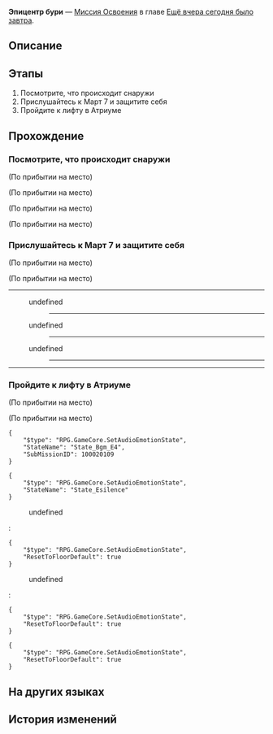 {{Дополнить|Диалоги.}}
{{Миссия Инфобокс
|id              = 1000201
|Название        = 
|Изображение     = Миссия Освоения Эпицентр бури.png
|Тип             = Миссия Освоения
|События         = 
|Глава           = Ещё вчера сегодня было завтра
|Условия         = Завершена [[Миссия Освоения]] ''[[Хаос глубин]]''
|Персонажи       = Март 7; Первопроходец
|СтартЛокация    = [[Космическая станция «Герта»]] — [[Зона хранения]]
|Локации         = Зона хранения
|Предыдущая      = Хаос глубин
|Следующая       = Момент вселенского спокойствия
|Награды         = Дань Хэн*1; Встречи в путешествиях*2
}}
'''Эпицентр бури''' — [[Миссия Освоения]] в главе [[Ещё вчера сегодня было завтра]].

==Описание==
{{Описание|Вы отводите взгляд от незнакомого потолка и оглядываете окружающие вас диковины. Женский голос эхом звучит в вашей голове:<br />«Когда наступит момент сделать выбор, сделай тот, о котором ты точно не будешь жалеть...»<br />Вы решаете довериться девушке по имени Март 7, что стоит перед вами.<br />Теперь у вас есть напарница. Пора уходить отсюда.}}

==Этапы==
# Посмотрите, что происходит снаружи
# Прислушайтесь к Март 7 и защитите себя
# Пройдите к лифту в Атриуме

==Прохождение==
{{Дополнить}}


===Посмотрите, что происходит снаружи===
{{Описание миссии|локация=Зона хранения|Оторвав взгляд от незнакомого потолка, вы смотрите на окружающие вас диковины. В голове всё ещё раздаются отзвуки женского голоса, но сейчас у вас не получается вспомнить, о чём говорилось.<br />«Когда наступит момент сделать выбор, сделай тот, о котором ты точно не будешь жалеть...»<br />Вы решаете последовать за Март 7 и Дань Хэном, который только что ушёл. По крайней мере, эти люди не похожи на злодеев.<br />Итак, теперь у вас есть новые напарники, пора покинуть это место.}}
{{Диалог Начало}}
;(По прибытии на место)

;(По прибытии на место)
<!--Unknown TalkSentence: 100020235-->
:<!--25-second delay-->
<!--Unknown TalkSentence: 100020237-->
;(По прибытии на место)

;(По прибытии на место)
<!--Unknown TalkSentence: 100020238-->
{{Диалог Конец}}

===Прислушайтесь к Март 7 и защитите себя===
{{Описание миссии|локация=Зона хранения|Вы обдумываете слова Март 7: «Легион бушует на космической станции, словно стая волков...». Похоже, путь будет нелёгким.<br />Вы смотрите на Март 7, она уверенно кивает вам.<br />Затем вы смотрите на бейсбольную биту у вас в руке, она внушает уверенность.<br />И вы тоже начинаете верить в себя. Что ж, попробуем!}}
{{Диалог Начало}}
:<!--1-second delay-->
<!--Unknown TalkSentence: 100020239-->
;(По прибытии на место)

;(По прибытии на место)
:{{tx}}
----
<!--Unknown TalkSentence: 100020240-->
<!--Unknown TalkSentence: 100020241-->
:{{Диалог|Стрелка}} undefined
:<!--Unknown TalkSentence: 100020243-->
:<!--Unknown TalkSentence: 100020247-->
:<!--Unknown TalkSentence: 100020248-->
::----
:{{Диалог|Стрелка}} undefined
:<!--Unknown TalkSentence: 100020245-->
:<!--Unknown TalkSentence: 100020247-->
:<!--Unknown TalkSentence: 100020248-->
::----
:{{Диалог|Стрелка}} undefined
:<!--Unknown TalkSentence: 100020247-->
:<!--Unknown TalkSentence: 100020248-->
::----
<!--Unknown TalkSentence: 100020247-->
<!--Unknown TalkSentence: 100020248-->
----
{{Диалог Конец}}

===Пройдите к лифту в Атриуме===
{{Описание миссии|локация=Зона хранения|Похоже, единственный способ добраться до Главной контрольной зоны - это подняться на лифте. Вроде он близко.}}
{{Диалог Начало}}
;(По прибытии на место)

;(По прибытии на место)
<pre>{
	"$type": "RPG.GameCore.SetAudioEmotionState",
	"StateName": "State_Bgm_E4",
	"SubMissionID": 100020109
}</pre>
<pre>{
	"$type": "RPG.GameCore.SetAudioEmotionState",
	"StateName": "State_Esilence"
}</pre>
:{{tx}}
<!--Unknown TalkSentence: 100020301-->
:{{Диалог|Стрелка}} undefined
:<!--Unknown TalkSentence: 100020302-->
:<!--Unknown TalkSentence: 100020303-->
:<!--Unknown TalkSentence: 100020304-->
:<!--Unknown TalkSentence: 100020305-->
:<!--Unknown TalkSentence: 100020306-->
::{{tx}}
:<pre>{
	"$type": "RPG.GameCore.SetAudioEmotionState",
	"ResetToFloorDefault": true
}</pre>
:{{Диалог|Стрелка}} undefined
:<!--Unknown TalkSentence: 100020304-->
:<!--Unknown TalkSentence: 100020305-->
:<!--Unknown TalkSentence: 100020306-->
::{{tx}}
:<pre>{
	"$type": "RPG.GameCore.SetAudioEmotionState",
	"ResetToFloorDefault": true
}</pre>
<!--Unknown TalkSentence: 100020304-->
<!--Unknown TalkSentence: 100020305-->
<!--Unknown TalkSentence: 100020306-->
:{{tx}}
<pre>{
	"$type": "RPG.GameCore.SetAudioEmotionState",
	"ResetToFloorDefault": true
}</pre>
{{Диалог Конец}}

==На других языках==
{{На других языках
|en   = Eye of the Storm
|zhs  = 漩涡止于中心
|zht  = 漩渦止於中心
|ja   = 中心で止まる渦
|ko   = 중심에 멈춘 소용돌이
|es   = El ojo de la tormenta
|fr   = L'œil de la tempête
|ru   = Эпицентр бури
|th   = กระแสน้ำวนที่จุดศูนย์กลาง
|vi   = Vòng Xoáy Kết Thúc Ở Trung Tâm
|de   = Auge des Sturms
|id   = Pusat Pusaran
|pt   = Olho da Tempestade
}}

==История изменений==
{{История изменений|2.7}}
